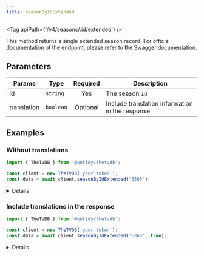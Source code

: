 ```yaml
---
title: seasonByIdExtended
---
```



<Tag apiPath={'/v4/seasons/:id/extended'} />

This method returns a single extended season record. For official documentation of the
[endpoint](https://thetvdb.github.io/v4-api/#/Seasons/getSeasonExtended), please refer to the Swagger
documentation.

## Parameters

| Params      | Type      | Required | Description                                     |
| ----------- | --------- | :------: | ----------------------------------------------- |
| id          | `string`  |   Yes    | The season `id`                                 |
| translation | `boolean` | Optional | Include translation information in the response |

## Examples

### Without translations

```js {4}
import { TheTVDB } from '@untidy/thetvdb';

const client = new TheTVDB('your token');
const data = await client.seasonByIdExtended('6365');
```

<Details>

```js
{
  status: 'success',
  data: {
    id: 6365,
    seriesId: 73752,
    artwork: [
      {
        id: 61184110,
        image: 'https://artworks.thetvdb.com/banners/seasons/24394-1.jpg',
        thumbnail: 'https://artworks.thetvdb.com/banners/seasons/24394-1_t.jpg',
        language: 'eng',
        // ...
      },
      // ...
    ],
    // ...
  },
};
```

</Details>

### Include translations in the response

```js {4}
import { TheTVDB } from '@untidy/thetvdb';

const client = new TheTVDB('your token');
const data = await client.seasonByIdExtended('6365', true);
```

<Details>

```js
{
  status: 'success',
  data: {
    id: 6365,
    seriesId: 73752,
    translations: {
      nameTranslations: null,
      overviewTranslations: [
        {
          overview:
            'Через предательство и кровь к власти пришел новый король. Его демоны-подручные чинят несправедливости до тех пор, пока в город однажды ночью не приходит тяжело вооруженный воин. Весь покрытый оружием, броней и шрамами он называет себя Чёрным Мечником. Размеры его меча могут сравниться только с его ненавистью к королю и его демонам.',
          language: 'rus',
        },
      ],
      aliases: null,
    },
  },
};
```

</Details>
